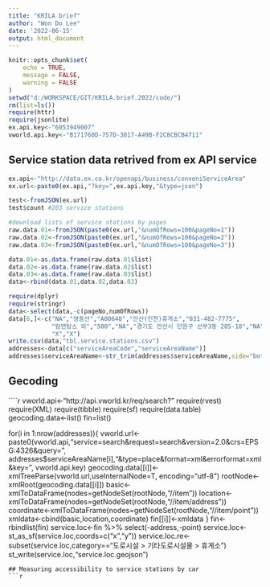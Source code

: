 ```yaml
---
title: "KRILA brief"
author: "Won Do Lee"
date: '2022-06-15'
output: html_document
---
```


```r
knitr::opts_chunk$set(
	echo = TRUE,
	message = FALSE,
	warning = FALSE
)
setwd("d:/WORKSPACE/GIT/KRILA.brief.2022/code/")
rm(list=ls())
require(httr)
require(jsonlite)
ex.api.key<-"6053949007"
vworld.api.key<-"B171760D-757D-3817-A49B-F2C8CBCB4711"
```

## Service station data retrived from ex API service
```r
ex.api<-"http://data.ex.co.kr/openapi/business/conveniServiceArea"
ex.url<-paste0(ex.api,"?key=",ex.api.key,"&type=json")

test<-fromJSON(ex.url)
test$count #203 service stations

#download lists of service stations by pages
raw.data.01<-fromJSON(paste0(ex.url,"&numOfRows=100&pageNo=1"))
raw.data.02<-fromJSON(paste0(ex.url,"&numOfRows=100&pageNo=2"))
raw.data.03<-fromJSON(paste0(ex.url,"&numOfRows=100&pageNo=3"))

data.01<-as.data.frame(raw.data.01$list)
data.02<-as.data.frame(raw.data.02$list)
data.03<-as.data.frame(raw.data.03$list)
data<-rbind(data.01,data.02,data.03)

require(dplyr)
require(stringr)
data<-select(data,-c(pageNo,numOfRows))
data[6,]<-c("NA","영동선","A00648","안산(인천)휴게소","031-482-7775",
            "탐앤탐스 외","500","NA","경기도 안산시 단원구 선부3동 285-18","NA",
            "X","X")
write.csv(data,"tbl.service.stations.csv")
addresses<-data[c("serviceAreaCode","serviceAreaName")]
addresses$serviceAreaName<-str_trim(addresses$serviceAreaName,side="both")
```
## Gecoding
````r
vworld.api<-"http://api.vworld.kr/req/search?"
require(rvest)
require(XML)
require(tibble)
require(sf)
require(data.table)
geocoding.data<-list()
fin=list()

for(i in 1:nrow(addresses)){
  vworld.url<-paste0(vworld.api,"service=search&request=search&version=2.0&crs=EPSG:4326&query=",
                     addresses$serviceAreaName[i],"&type=place&format=xml&errorformat=xml&key=",
                     vworld.api.key)
  geocoding.data[[i]]<-xmlTreeParse(vworld.url,useInternalNode=T, encoding="utf-8")
  rootNode<-xmlRoot(geocoding.data[[i]])
  basic<-xmlToDataFrame(nodes=getNodeSet(rootNode,"//item"))
  location<-xmlToDataFrame(nodes=getNodeSet(rootNode,"//item/address"))
  coordinate<-xmlToDataFrame(nodes=getNodeSet(rootNode,"//item/point"))
  xmldata<-cbind(basic,location,coordinate)
  fin[[i]]<-xmldata
}
fin<-rbindlist(fin)
service.loc<-fin %>% select(-address,-point)
service.loc<-st_as_sf(service.loc,coords=c("x","y"))
service.loc.re<-subset(service.loc,category=="도로시설 > 기타도로시설물 > 휴게소")
st_write(service.loc,"service.loc.geojson")
```
## Measuring accessibility to service stations by car
```r


```